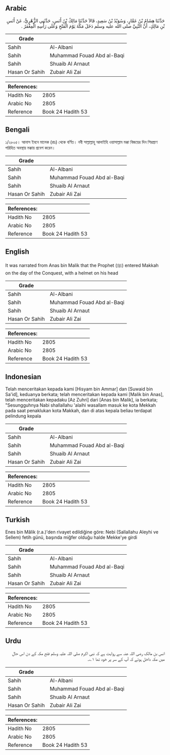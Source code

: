 ## Arabic


<div dir="rtl" lang="ar" style={{fontSize:'larger',backgroundColor:'#f8f9fa',padding:20}}>
حَدَّثَنَا هِشَامُ بْنُ عَمَّارٍ، وَسُوَيْدُ بْنُ سَعِيدٍ، قَالاَ حَدَّثَنَا مَالِكُ بْنُ أَنَسٍ، حَدَّثَنِي الزُّهْرِيُّ، عَنْ أَنَسِ بْنِ مَالِكٍ، أَنَّ النَّبِيَّ صلى الله عليه وسلم دَخَلَ مَكَّةَ يَوْمَ الْفَتْحِ وَعَلَى رَأْسِهِ الْمِغْفَرُ ‏.‏
</div>
<div style={{backgroundColor:'#f8f9fa',padding:20, marginBottom: 10}}><table> <thead> <tr> <th>Grade</th> <th></th> </tr> </thead> <tbody> <tr><td>Sahih</td><td>Al-Albani</td></tr><tr><td>Sahih</td><td>Muhammad Fouad Abd al-Baqi</td></tr><tr><td>Sahih</td><td>Shuaib Al Arnaut</td></tr><tr><td>Hasan Or Sahih</td><td>Zubair Ali Zai</td></tr></tbody></table><table> <thead> <tr> <th>References:</th> <th></th> </tr> </thead> <tbody><tr><td>Hadith No</td><td>2805</td></tr><tr><td>Arabic No</td><td>2805</td></tr><tr><td>Reference</td><td>Book 24 Hadith 53</td></tr></tbody></table></div>

## Bengali


<div dir="ltr" lang="bn" style={{fontSize:'larger',backgroundColor:'#f8f9fa',padding:20}}>
১/২৮০৫। আনাস ইবনে মালেক (রাঃ) থেকে বর্ণিত। নবী সাল্লাল্লাহু আলাইহি ওয়াসাল্লাম মক্কা বিজয়ের দিন শিরস্ত্রাণ পরিহিত অবস্থায় মক্কায় প্রবেশ করেন।
</div>
<div style={{backgroundColor:'#f8f9fa',padding:20, marginBottom: 10}}><table> <thead> <tr> <th>Grade</th> <th></th> </tr> </thead> <tbody> <tr><td>Sahih</td><td>Al-Albani</td></tr><tr><td>Sahih</td><td>Muhammad Fouad Abd al-Baqi</td></tr><tr><td>Sahih</td><td>Shuaib Al Arnaut</td></tr><tr><td>Hasan Or Sahih</td><td>Zubair Ali Zai</td></tr></tbody></table><table> <thead> <tr> <th>References:</th> <th></th> </tr> </thead> <tbody><tr><td>Hadith No</td><td>2805</td></tr><tr><td>Arabic No</td><td>2805</td></tr><tr><td>Reference</td><td>Book 24 Hadith 53</td></tr></tbody></table></div>

## English


<div dir="ltr" lang="en" style={{fontSize:'larger',backgroundColor:'#f8f9fa',padding:20}}>
It was narrated from Anas bin Malik that the Prophet (ﷺ) entered Makkah on the day of the Conquest, with a helmet on his head
</div>
<div style={{backgroundColor:'#f8f9fa',padding:20, marginBottom: 10}}><table> <thead> <tr> <th>Grade</th> <th></th> </tr> </thead> <tbody> <tr><td>Sahih</td><td>Al-Albani</td></tr><tr><td>Sahih</td><td>Muhammad Fouad Abd al-Baqi</td></tr><tr><td>Sahih</td><td>Shuaib Al Arnaut</td></tr><tr><td>Hasan Or Sahih</td><td>Zubair Ali Zai</td></tr></tbody></table><table> <thead> <tr> <th>References:</th> <th></th> </tr> </thead> <tbody><tr><td>Hadith No</td><td>2805</td></tr><tr><td>Arabic No</td><td>2805</td></tr><tr><td>Reference</td><td>Book 24 Hadith 53</td></tr></tbody></table></div>

## Indonesian


<div dir="ltr" lang="id" style={{fontSize:'larger',backgroundColor:'#f8f9fa',padding:20}}>
Telah menceritakan kepada kami [Hisyam bin Ammar] dan [Suwaid bin Sa'id], keduanya berkata; telah menceritakan kepada kami [Malik bin Anas], telah menceritakan kepadaku [Az Zuhri] dari [Anas bin Malik], ia berkata; "Sesungguhnya Nabi shallallahu 'alaihi wasallam masuk ke kota Mekkah pada saat penaklukan kota Makkah, dan di atas kepala beliau terdapat pelindung kepala
</div>
<div style={{backgroundColor:'#f8f9fa',padding:20, marginBottom: 10}}><table> <thead> <tr> <th>Grade</th> <th></th> </tr> </thead> <tbody> <tr><td>Sahih</td><td>Al-Albani</td></tr><tr><td>Sahih</td><td>Muhammad Fouad Abd al-Baqi</td></tr><tr><td>Sahih</td><td>Shuaib Al Arnaut</td></tr><tr><td>Hasan Or Sahih</td><td>Zubair Ali Zai</td></tr></tbody></table><table> <thead> <tr> <th>References:</th> <th></th> </tr> </thead> <tbody><tr><td>Hadith No</td><td>2805</td></tr><tr><td>Arabic No</td><td>2805</td></tr><tr><td>Reference</td><td>Book 24 Hadith 53</td></tr></tbody></table></div>

## Turkish


<div dir="ltr" lang="tr" style={{fontSize:'larger',backgroundColor:'#f8f9fa',padding:20}}>
Enes bin Mâlik (r.a.)'den rivayet edildiğine göre: Nebi (Sallallahu Aleyhi ve Sellem) fetih günü, başında miğfer olduğu halde Mekke'ye girdi
</div>
<div style={{backgroundColor:'#f8f9fa',padding:20, marginBottom: 10}}><table> <thead> <tr> <th>Grade</th> <th></th> </tr> </thead> <tbody> <tr><td>Sahih</td><td>Al-Albani</td></tr><tr><td>Sahih</td><td>Muhammad Fouad Abd al-Baqi</td></tr><tr><td>Sahih</td><td>Shuaib Al Arnaut</td></tr><tr><td>Hasan Or Sahih</td><td>Zubair Ali Zai</td></tr></tbody></table><table> <thead> <tr> <th>References:</th> <th></th> </tr> </thead> <tbody><tr><td>Hadith No</td><td>2805</td></tr><tr><td>Arabic No</td><td>2805</td></tr><tr><td>Reference</td><td>Book 24 Hadith 53</td></tr></tbody></table></div>

## Urdu


<div dir="rtl" lang="ur" style={{fontSize:'larger',backgroundColor:'#f8f9fa',padding:20}}>
انس بن مالک رضی اللہ عنہ سے روایت ہے کہ نبی اکرم صلی اللہ علیہ وسلم فتح مکہ کے دن اس حال میں مکہ داخل ہوئے کہ آپ کے سر پر خود تھا ۱؎۔
</div>
<div style={{backgroundColor:'#f8f9fa',padding:20, marginBottom: 10}}><table> <thead> <tr> <th>Grade</th> <th></th> </tr> </thead> <tbody> <tr><td>Sahih</td><td>Al-Albani</td></tr><tr><td>Sahih</td><td>Muhammad Fouad Abd al-Baqi</td></tr><tr><td>Sahih</td><td>Shuaib Al Arnaut</td></tr><tr><td>Hasan Or Sahih</td><td>Zubair Ali Zai</td></tr></tbody></table><table> <thead> <tr> <th>References:</th> <th></th> </tr> </thead> <tbody><tr><td>Hadith No</td><td>2805</td></tr><tr><td>Arabic No</td><td>2805</td></tr><tr><td>Reference</td><td>Book 24 Hadith 53</td></tr></tbody></table></div>